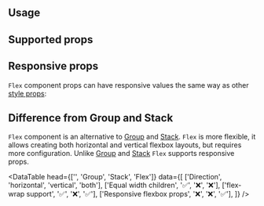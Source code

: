 

## Usage

<Demo data={FlexDemos.configurator} />

## Supported props

<StylePropsTable source={FLEX_STYLE_PROPS_DATA} />

## Responsive props

`Flex` component props can have responsive values the same way as other [style props](/styles/style-props/):

<Demo data={FlexDemos.responsive} />

## Difference from Group and Stack

`Flex` component is an alternative to [Group](/core/group/) and [Stack](/core/stack/).
`Flex` is more flexible, it allows creating both horizontal and vertical flexbox layouts, but requires more configuration.
Unlike [Group](/core/group/) and [Stack](/core/stack/) `Flex` supports responsive props.

<DataTable
  head={['', 'Group', 'Stack', 'Flex']}
  data={[
    ['Direction', 'horizontal', 'vertical', 'both'],
    ['Equal width children', '✅', '❌', '❌'],
    ['flex-wrap support', '✅', '❌', '✅'],
    ['Responsive flexbox props', '❌', '❌', '✅'],
  ]}
/>
